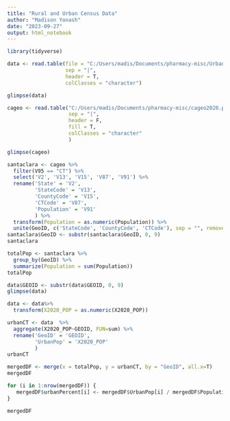```yaml
---
title: "Rural and Urban Census Data"
author: "Madison Yonash"
date: "2023-09-27"
output: html_notebook
---
```


```r
library(tidyverse)
```


```r
data <- read.table(file = "C:/Users/madis/Documents/pharmacy-misc/Urban Census Data.txt", 
                   sep = "|",
                   header = T,
                   colClasses = "character")
```

```r
glimpse(data)
```

```r
cageo <- read.table("C:/Users/madis/Documents/pharmacy-misc/cageo2020.pl",
                    sep = "|",
                    header = F,
                    fill = T,
                    colClasses = "character"
                    )
```

```r
glimpse(cageo)
```


```r
santaclara <- cageo %>% 
  filter(V95 == "CT") %>% 
  select('V2', 'V13', 'V15', 'V87', 'V91') %>% 
  rename('State' = 'V2',
         'StateCode' = 'V13',
         'CountyCode' = 'V15',
         'CTCode' = 'V87',
         'Population' = 'V91'
         ) %>% 
  transform(Population = as.numeric(Population)) %>% 
  unite(GeoID, c('StateCode', 'CountyCode', 'CTCode'), sep = "", remove = FALSE)
santaclara$GeoID <- substr(santaclara$GeoID, 0, 9)
santaclara
```


```r
totalPop <- santaclara %>% 
  group_by(GeoID) %>% 
  summarize(Population = sum(Population))
totalPop
```


```r
data$GEOID <- substr(data$GEOID, 0, 9)
glimpse(data)
```

```r
data <- data%>% 
  transform(X2020_POP = as.numeric(X2020_POP))
```
```r
urbanCT <- data  %>% 
  aggregate(X2020_POP~GEOID, FUN=sum) %>% 
  rename('GeoID' = 'GEOID',
         'UrbanPop' = 'X2020_POP'
         )
urbanCT
```


```r
mergedDF <- merge(x = totalPop, y = urbanCT, by = "GeoID", all.x=T)
mergedDF
```

```r
for (i in 1:nrow(mergedDF)) {
   mergedDF$urbanPercent[i] <- mergedDF$UrbanPop[i] / mergedDF$Population[i]
}

mergedDF
```

